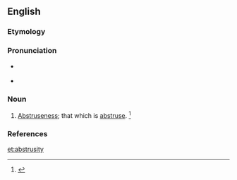==English==

===Etymology===
{{suffix|abstruse|ity}}

===Pronunciation===
* {{a|RP}} {{IPA|/əbˈstɹuː.sə.ti/}}
* {{a|US}} {{IPA|/æbˈstɹu.sə.ti/|/əbˈstɹu.sə.ti/}}

===Noun===
{{en-noun|abstrusities}}

# {{context|archaic}} [[abstruseness|Abstruseness]]; that which is [[abstruse]]. {{defdate|First attested in the mid 17<sup>th</sup> century.}}<ref name=SOED>{{reference-book | last =| first = | authorlink =  | coauthors =  | editor =Brown, Lesley  | others =  | title = The Shorter Oxford English Dictionary | origdate =  | origyear = 1933| origmonth =  | url =  | format =  | accessdate =  | accessyear =  | accessmonth =  | edition = 5th | date =  | year =2003| month =  | publisher =Oxford University Press  | location =Oxford, UK | language =  | id =  | doi = | isbn =978-0-19-860575-7 | lccn = | ol = | pages =10| chapter =  | chapterurl =  | quote =}}</ref>

===References===
<references/>

[[et:abstrusity]]